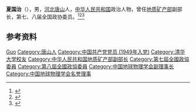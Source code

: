 '''夏国治'''（{{bd|1928年|7月}}），男，[[河北|河北]][[唐山|唐山]]人，[[中华人民共和国|中华人民共和国]]政治人物，曾任[[中华人民共和国地质矿产部|地质矿产部]]副部长，第七、八届全国政协委员。<ref>{{Cite book|title=历届全国政协委员人名辞典|author=|publisher=中国国际广播出版社|year=1996|isbn=9787507813746|location=北京|pages=286}}</ref><ref>{{Cite book|title=中华人民共和国职官志|author=何虎生, 李耀东, 向常福主编|publisher=中国社会出版社|year=2003|isbn=9787800883934|location=北京|pages=}}</ref><ref>{{Cite book|title=中国共产党名人录|author=于俊道主编|publisher=四川人民出版社|year=1997|isbn=|location=成都|pages=}}</ref>

== 参考资料 ==
{{reflist}}

{{Navboxes 
| title  = 夏国治在[[中国地球物理学会|中国地球物理学会]]的职务
| list1  =
{{中国地球物理学会第四届理事会}}
{{中国地球物理学会第五届理事会}}
{{中国地球物理学会第六届理事会}}
}}

{{Authority control}}
{{DEFAULTSORT:Xia夏}}
[[Category:夏姓|Guo]]
[[Category:唐山人|Category:唐山人]]
[[Category:中国共产党党员_(1949年入党)|Category:中国共产党党员 (1949年入党)]]
[[Category:清华大学校友|Category:清华大学校友]]
[[Category:中华人民共和国地质矿产部副部长|Category:中华人民共和国地质矿产部副部长]]
[[Category:第七屆全國政協委員|Category:第七屆全國政協委員]]
[[Category:第八屆全國政協委員|Category:第八屆全國政協委員]]
[[Category:中国地球物理学会副理事长|Category:中国地球物理学会副理事长]]
[[Category:中国地球物理学会名誉理事|Category:中国地球物理学会名誉理事]]

{{中国人物小作品}}